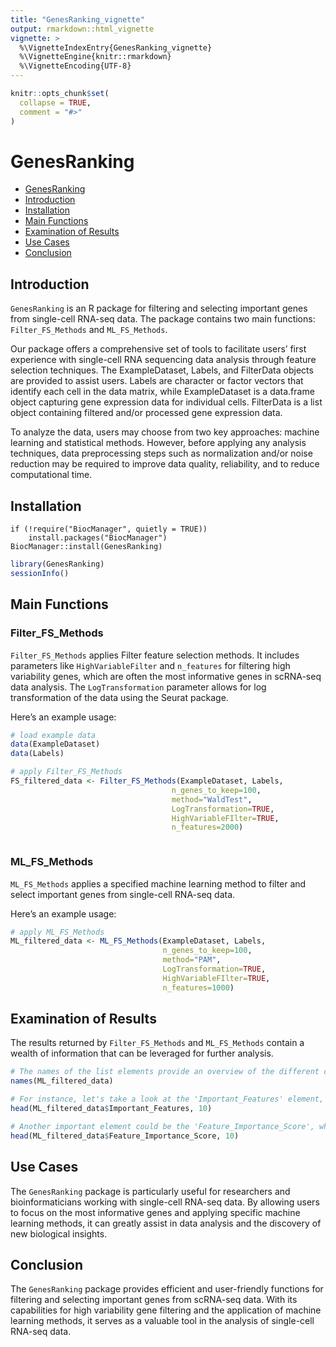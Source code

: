```yaml
---
title: "GenesRanking_vignette"
output: rmarkdown::html_vignette
vignette: >
  %\VignetteIndexEntry{GenesRanking_vignette}
  %\VignetteEngine{knitr::rmarkdown}
  %\VignetteEncoding{UTF-8}
---
```


```r
knitr::opts_chunk$set(
  collapse = TRUE,
  comment = "#>"
)
```
# GenesRanking

  - [GenesRanking](#GenesRanking)
  - [Introduction](#introduction)
  - [Installation](#installation)
  - [Main Functions](#main-functions)
  - [Examination of Results](#examination-of-results)
  - [Use Cases](#use-cases)
  - [Conclusion](#conclusion)



## Introduction
 `GenesRanking` is an R package for filtering and selecting important genes from single-cell RNA-seq data. The package contains two main functions: `Filter_FS_Methods` and `ML_FS_Methods`.

 Our package offers a comprehensive set of tools to facilitate users' first
experience with single-cell RNA sequencing data analysis through feature
selection techniques. The ExampleDataset, Labels, and FilterData objects
are provided to assist users. Labels are character or factor vectors that
identify each cell in the data matrix, while ExampleDataset is a data.frame
object capturing gene expression data for individual cells. FilterData is
a list object containing filtered and/or processed gene expression data.

 To analyze the data, users may choose from two key approaches:
machine learning and statistical methods. However, before applying
any analysis techniques, data preprocessing steps such as normalization 
and/or noise reduction may be required to improve data quality, 
reliability, and to reduce computational time.



## Installation
```
if (!require("BiocManager", quietly = TRUE))
    install.packages("BiocManager")
BiocManager::install(GenesRanking)

```

```r
library(GenesRanking)
sessionInfo()
```

## Main Functions

### Filter_FS_Methods


`Filter_FS_Methods` applies Filter feature selection methods. It includes parameters like `HighVariableFilter` and `n_features` for filtering high variability genes, which are often the most informative genes in scRNA-seq data analysis. The `LogTransformation` parameter allows for log transformation of the data using the Seurat package.


Here's an example usage:


```r
# load example data
data(ExampleDataset)
data(Labels)

# apply Filter_FS_Methods
FS_filtered_data <- Filter_FS_Methods(ExampleDataset, Labels, 
                                    n_genes_to_keep=100, 
                                    method="WaldTest",
                                    LogTransformation=TRUE,
                                    HighVariableFIlter=TRUE,
                                    n_features=2000)



```
### ML_FS_Methods

`ML_FS_Methods` applies a specified machine learning method to filter and select important genes from single-cell RNA-seq data.

Here's an example usage:

```r
# apply ML_FS_Methods
ML_filtered_data <- ML_FS_Methods(ExampleDataset, Labels, 
                                  n_genes_to_keep=100, 
                                  method="PAM",
                                  LogTransformation=TRUE,
                                  HighVariableFIlter=TRUE,
                                  n_features=1000)

```

## Examination of Results

The results returned by `Filter_FS_Methods` and `ML_FS_Methods` contain a wealth of information that can be leveraged for further analysis. 

```r

# The names of the list elements provide an overview of the different components of the results:
names(ML_filtered_data)

# For instance, let's take a look at the 'Important_Features' element, which contains the dominant genes identified by the method:
head(ML_filtered_data$Important_Features, 10)

# Another important element could be the 'Feature_Importance_Score', which quantifies the importance of each feature:
head(ML_filtered_data$Feature_Importance_Score, 10)
```


## Use Cases

  The `GenesRanking` package is particularly useful for researchers and bioinformaticians working with single-cell RNA-seq data. By allowing users to focus on the most informative genes and applying specific machine learning methods, it can greatly assist in data analysis and the discovery of new biological insights.
  
## Conclusion

 The `GenesRanking` package provides efficient and user-friendly functions for filtering and selecting important genes from scRNA-seq data. With its capabilities for high variability gene filtering and the application of machine learning methods, it serves as a valuable tool in the analysis of single-cell RNA-seq data.
